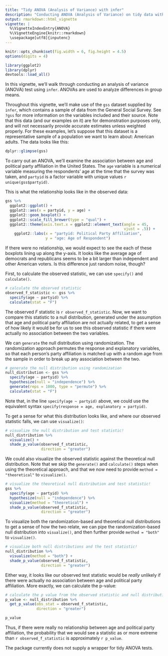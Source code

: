 ```yaml
---
title: "Tidy ANOVA (Analysis of Variance) with infer"
description: "Conducting ANOVA (Analysis of Variance) on tidy data with infer."
output: rmarkdown::html_vignette
vignette: |
  %\VignetteIndexEntry{ANOVA}
  %\VignetteEngine{knitr::rmarkdown}
  \usepackage[utf8]{inputenc}
---
```


```r
knitr::opts_chunk$set(fig.width = 6, fig.height = 4.5) 
options(digits = 4)
```

```r
library(ggplot2)
library(dplyr)
devtools::load_all()
```

In this vignette, we'll walk through conducting an analysis of variance (ANOVA) test using `infer`. ANOVAs are used to analyze differences in group means.

Throughout this vignette, we'll make use of the `gss` dataset supplied by `infer`, which contains a sample of data from the General Social Survey. See `?gss` for more information on the variables included and their source. Note that this data (and our examples on it) are for demonstration purposes only, and will not necessarily provide accurate estimates unless weighted properly. For these examples, let's suppose that this dataset is a representative sample of a population we want to learn about: American adults. The data looks like this:

```r
dplyr::glimpse(gss)
```

To carry out an ANOVA, we'll examine the association between age and political party affiliation in the United States. The `age` variable is a numerical variable measuring the respondents' age at the time that the survey was taken, and `partyid` is a factor variable with unique values `r unique(gss$partyid)`.

This is what the relationship looks like in the observed data:

```r
gss %>%
  ggplot2::ggplot() +
  ggplot2::aes(x = partyid, y = age) +
  ggplot2::geom_boxplot() +
  ggplot2::scale_fill_brewer(type = "qual") +
  ggplot2::theme(axis.text.x = ggplot2::element_text(angle = 45, 
                                                     vjust = .5)) +
    ggplot2::labs(x = "partyid: Political Party Affiliation",
                  y = "age: Age of Respondent")
```

If there were no relationship, we would expect to see the each of these boxplots lining up along the y-axis. It looks like the average age of democrats and republicans seems to be a bit larger than independent and other American voters. Is this difference just random noise, though?

First, to calculate the observed statistic, we can use `specify()` and `calculate()`.

```r
# calculate the observed statistic
observed_f_statistic <- gss %>%
  specify(age ~ partyid) %>%
  calculate(stat = "F")
```

The observed $F$ statistic is `r observed_f_statistic`. Now, we want to compare this statistic to a null distribution, generated under the assumption that age and political party affiliation are not actually related, to get a sense of how likely it would be for us to see this observed statistic if there were actually no association between the two variables.

We can `generate` the null distribution using randomization. The randomization approach permutes the response and explanatory variables, so that each person's party affiliation is matched up with a random age from the sample in order to break up any association between the two.

```r
# generate the null distribution using randomization
null_distribution <- gss %>%
  specify(age ~ partyid) %>%
  hypothesize(null = "independence") %>%
  generate(reps = 1000, type = "permute") %>%
  calculate(stat = "F")
```

Note that, in the line `specify(age ~ partyid)` above, we could use the equivalent syntax `specify(response = age, explanatory = partyid)`. 

To get a sense for what this distribution looks like, and where our observed statistic falls, we can use `visualize()`:

```r
# visualize the null distribution and test statistic!
null_distribution %>%
  visualize() + 
  shade_p_value(observed_f_statistic,
                direction = "greater")
```

We could also visualize the observed statistic against the theoretical null distribution. Note that we skip the `generate()` and `calculate()` steps when using the theoretical approach, and that we now need to provide `method = "theoretical"` to `visualize()`.

```r
# visualize the theoretical null distribution and test statistic!
gss %>%
  specify(age ~ partyid) %>%
  hypothesize(null = "independence") %>%
  visualize(method = "theoretical") + 
  shade_p_value(observed_f_statistic,
                direction = "greater")
```

To visualize both the randomization-based and theoretical null distributions to get a sense of how the two relate, we can pipe the randomization-based null distribution into `visualize()`, and then further provide `method = "both"` to `visualize()`.

```r
# visualize both null distributions and the test statistic!
null_distribution %>%
  visualize(method = "both") + 
  shade_p_value(observed_f_statistic,
                direction = "greater")
```

Either way, it looks like our observed test statistic would be _really_ unlikely if there were actually no association between age and political party affiliation. More exactly, we can calculate the p-value:

```r
# calculate the p value from the observed statistic and null distribution
p_value <- null_distribution %>%
  get_p_value(obs_stat = observed_f_statistic,
              direction = "greater")

p_value
```

Thus, if there were really no relationship between age and political party affiliation, the probability that we would see a statistic as or more extreme than `r observed_f_statistic` is approximately `r p_value`.

The package currently does not supply a wrapper for tidy ANOVA tests.
